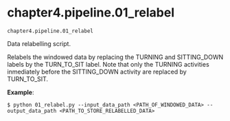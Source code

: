 # chapter4.pipeline.01_relabel { #libs.chapter4.pipeline.01_relabel }

`chapter4.pipeline.01_relabel`

Data relabelling script.

Relabels the windowed data by replacing the TURNING and SITTING_DOWN labels by the TURN_TO_SIT label. Note that
only the TURNING activities inmediately before the SITTING_DOWN activity are replaced by TURN_TO_SIT.

**Example**:

    $ python 01_relabel.py --input_data_path <PATH_OF_WINDOWED_DATA> --output_data_path <PATH_TO_STORE_RELABELLED_DATA>